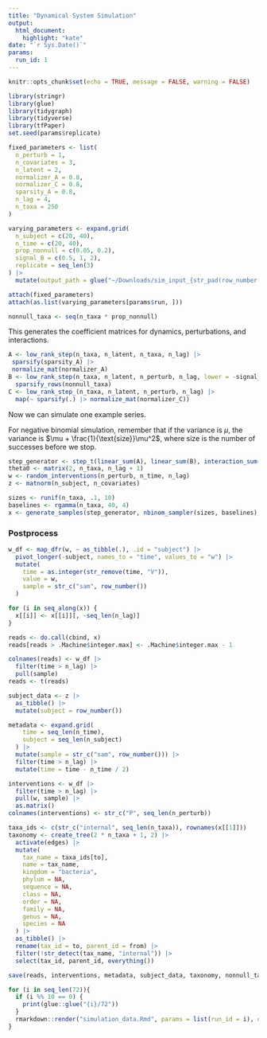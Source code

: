 ```yaml
---
title: "Dynamical System Simulation"
output: 
  html_document:
    highlight: "kate"
date: "`r Sys.Date()`"
params:
  run_id: 1
---
```


```r
knitr::opts_chunk$set(echo = TRUE, message = FALSE, warning = FALSE)
```
```r
library(stringr)
library(glue)
library(tidygraph)
library(tidyverse)
library(tfPaper)
set.seed(params$replicate)
```

```r
fixed_parameters <- list(
  n_perturb = 1,
  n_covariates = 3, 
  n_latent = 2,
  normalizer_A = 0.8,
  normalizer_C = 0.8,
  sparsity_A = 0.8,
  n_lag = 4,
  n_taxa = 250
)

varying_parameters <- expand.grid(
  n_subject = c(20, 40),
  n_time = c(20, 40),
  prop_nonnull = c(0.05, 0.2),
  signal_B = c(0.5, 1, 2),
  replicate = seq_len(3)
) |>
  mutate(output_path = glue("~/Downloads/sim_input_{str_pad(row_number(), 3, 'left', '0')}.rda"))

attach(fixed_parameters)
attach(as.list(varying_parameters[params$run, ]))
```

```r
nonnull_taxa <- seq(n_taxa * prop_nonnull)
```

This generates the coefficient matrices for dynamics, perturbations, and
interactions.

```r
A <- low_rank_step(n_taxa, n_latent, n_taxa, n_lag) |>
 sparsify(sparsity_A) |>
 normalize_mat(normalizer_A)
B <- low_rank_step(n_taxa, n_latent, n_perturb, n_lag, lower = -signal_B, upper = signal_B) |>
  sparsify_rows(nonnull_taxa)
C <- low_rank_step_(n_taxa, n_latent, n_perturb, n_lag) |>
  map(~ sparsify(.) |> normalize_mat(normalizer_C))
```

Now we can simulate one example series.

For negative binomial simulation, remember that if the variance is $\mu$, the
variance is $\mu + \frac{1}{\text{size}}\mu^2$, where $\text{size}$ is the
number of successes before we stop.

```r
step_generator <- step_t(linear_sum(A), linear_sum(B), interaction_sum(C))
theta0 <- matrix(2, n_taxa, n_lag + 1)
w <- random_interventions(n_perturb, n_time, n_lag)
z <- matnorm(n_subject, n_covariates)

sizes <- runif(n_taxa, .1, 10)
baselines <- rgamma(n_taxa, 40, 4)
x <- generate_samples(step_generator, nbinom_sampler(sizes, baselines), theta0, w, z)
```

### Postprocess

```r
w_df <- map_dfr(w, ~ as_tibble(.), .id = "subject") |>
  pivot_longer(-subject, names_to = "time", values_to = "w") |>
  mutate(
    time = as.integer(str_remove(time, "V")),
    value = w,
    sample = str_c("sam", row_number())
  )
```

```r
for (i in seq_along(x)) {
  x[[i]] <- x[[i]][, -seq_len(n_lag)]
}

reads <- do.call(cbind, x)
reads[reads > .Machine$integer.max] <- .Machine$integer.max - 1

colnames(reads) <- w_df |>
  filter(time > n_lag) |>
  pull(sample)
reads <- t(reads)
```


```r
subject_data <- z |>
  as_tibble() |>
  mutate(subject = row_number())

metadata <- expand.grid(
    time = seq_len(n_time),
    subject = seq_len(n_subject)
  ) |>
  mutate(sample = str_c("sam", row_number())) |>
  filter(time > n_lag) |>
  mutate(time = time - n_time / 2)

interventions <- w_df |>
  filter(time > n_lag) |>
  pull(w, sample) |>
  as.matrix()
colnames(interventions) <- str_c("P", seq_len(n_perturb))
```
```r
taxa_ids <- c(str_c("internal", seq_len(n_taxa)), rownames(x[[1]]))
taxonomy <- create_tree(2 * n_taxa + 1, 2) |>
  activate(edges) |>
  mutate(
    tax_name = taxa_ids[to], 
    name = tax_name,
    kingdom = "bacteria",
    phylum = NA,
    sequence = NA,
    class = NA,
    order = NA,
    family = NA,
    genus = NA,
    species = NA
  ) |>
  as_tibble() |>
  rename(tax_id = to, parent_id = from) |>
  filter(!str_detect(tax_name, "internal")) |>
  select(tax_id, parent_id, everything())
```

```r
save(reads, interventions, metadata, subject_data, taxonomy, nonnull_taxa, file = output_path)
```

```r
for (i in seq_len(72)){
  if (i %% 10 == 0) {
    print(glue::glue("{i}/72"))
  }
  rmarkdown::render("simulation_data.Rmd", params = list(run_id = i), quiet = TRUE)
}
```
